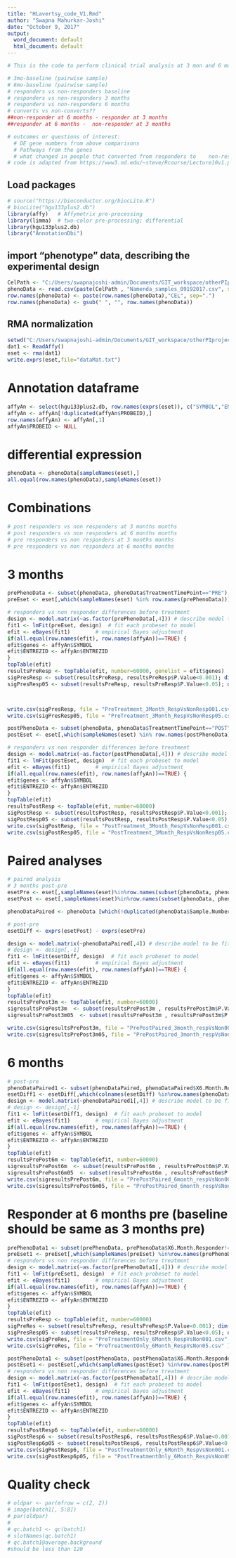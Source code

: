 ---
title: "HLavertsy_code_V1.Rmd"
author: "Swapna Mahurkar-Joshi"
date: "October 9, 2017"
output:
  word_document: default
  html_document: default
---
```{r Code description}
# This is the code to perform clinical trial analysis at 3 mon and 6 months for the following GE data comparisons

# 3mo-baseline (pairwise sample)
# 6mo-baseline (pairwise sample)
# responders vs non-responders baseline
# responders vs non-responders 3 months
# responders vs non-responders 6 months
# converts vs non-converts??
##non-responder at 6 months - responder at 3 months 
##responder at 6 months -  non-responder at 3 months

# outcomes or questions of interest: 
  # DE gene numbers from above comparisons
  # Pathways from the genes
  # what changed in people that converted from responders to    non-responders and vice-versa. 
# code is adapted from https://www3.nd.edu/~steve/Rcourse/Lecture10v1.pdf
```

## Load packages

```{r, warning=FALSE, message=FALSE}

# source("https://bioconductor.org/biocLite.R")
# biocLite("hgu133plus2.db")
library(affy)   # Affymetrix pre-processing
library(limma)  # two-color pre-processing; differential
library(hgu133plus2.db)
library("AnnotationDbi")
```                
## import "phenotype" data, describing the experimental design

```{r}

CelPath <- "C:/Users/swapnajoshi-admin/Documents/GIT_workspace/otherPIprojects/HLavretsky_clinicalTrial/data"
phenoData <- read.csv(paste(CelPath , "Namenda_samples_09192017.csv", sep = "/" ), row.names= 1)
row.names(phenoData) <- paste(row.names(phenoData),"CEL", sep=".")
row.names(phenoData) <- gsub(" ", "", row.names(phenoData))

```

## RMA normalization

```{r}
setwd("C:/Users/swapnajoshi-admin/Documents/GIT_workspace/otherPIprojects/HLavretsky_clinicalTrial/data")
dat1 <- ReadAffy()
eset <- rma(dat1)
write.exprs(eset,file="dataMat.txt")
```

# Annotation dataframe
```{r}
affyAn <- select(hgu133plus2.db, row.names(exprs(eset)), c("SYMBOL","ENTREZID", "GENENAME")) 
affyAn <- affyAn[!duplicated(affyAn$PROBEID),]
row.names(affyAn) <- affyAn[,1]
affyAn$PROBEID <- NULL
```

# differential expression

```{r}
phenoData <- phenoData[sampleNames(eset),]
all.equal(row.names(phenoData),sampleNames(eset))
```

# Combinations

```{r}
# post responders vs non responders at 3 months months
# post responders vs non responders at 6 months months
# pre responders vs non responders at 3 months months
# pre responders vs non responders at 6 months months
```

# 3 months

```{r}
prePhenoData <- subset(phenoData, phenoData$TreatmentTimePoint=="PRE"); dim(prePhenoData)
preEset <- eset[,which(sampleNames(eset) %in% row.names(prePhenoData))]; preEset

# responders vs non responder differences before treatment
design <- model.matrix(~as.factor(prePhenoData[,4])) # describe model to be fit
fit1 <- lmFit(preEset, design)  # fit each probeset to model
efit <- eBayes(fit1)        # empirical Bayes adjustment
if(all.equal(row.names(efit), row.names(affyAn))==TRUE) {
efit$genes <- affyAn$SYMBOL
efit$ENTREZID <- affyAn$ENTREZID
}
topTable(efit)
resultsPreResp <- topTable(efit, number=60000, genelist = efit$genes) 
sigPresResp <- subset(resultsPreResp, resultsPreResp$P.Value<0.001); dim(sigPresResp)
sigPresResp05 <- subset(resultsPreResp, resultsPreResp$P.Value<0.05); dim(sigPresResp05)



write.csv(sigPresResp, file = "PreTreatment_3Month_RespVsNonResp001.csv" )
write.csv(sigPresResp05, file = "PreTreatment_3Month_RespVsNonResp05.csv" )

```
```{r}
postPhenoData <- subset(phenoData, phenoData$TreatmentTimePoint=="POST"); dim(postPhenoData)
postEset <- eset[,which(sampleNames(eset) %in% row.names(postPhenoData))]; postEset

# responders vs non responder differences before treatment
design <- model.matrix(~as.factor(postPhenoData[,4])) # describe model to be fit
fit1 <- lmFit(postEset, design)  # fit each probeset to model
efit <- eBayes(fit1)        # empirical Bayes adjustment
if(all.equal(row.names(efit), row.names(affyAn))==TRUE) {
efit$genes <- affyAn$SYMBOL
efit$ENTREZID <- affyAn$ENTREZID
}
topTable(efit)
resultsPostResp <- topTable(efit, number=60000) 
sigPostResp <- subset(resultsPostResp, resultsPostResp$P.Value<0.001); dim(sigPostResp)
sigPostResp05 <- subset(resultsPostResp, resultsPostResp$P.Value<0.05); dim(sigPostResp05)
write.csv(sigPostResp, file = "PostTreatment_3Month_RespVsNonResp001.csv" )
write.csv(sigPostResp05, file = "PostTreatment_3Month_RespVsNonResp05.csv" )
```

# Paired analyses

```{r}
# paired analysis 
# 3 months post-pre
esetPre <- eset[,sampleNames(eset)%in%row.names(subset(phenoData, phenoData$TreatmentTimePoint=="PRE"))]
esetPost <- eset[,sampleNames(eset)%in%row.names(subset(phenoData, phenoData$TreatmentTimePoint=="POST"))]

phenoDataPaired <- phenoData [which(!duplicated(phenoData$Sample.Number)),]

# post-pre
esetDiff <- exprs(esetPost) - exprs(esetPre)

design <- model.matrix(~phenoDataPaired[,4]) # describe model to be fit
# design <- design[,-1]
fit1 <- lmFit(esetDiff, design)  # fit each probeset to model
efit <- eBayes(fit1)        # empirical Bayes adjustment
if(all.equal(row.names(efit), row.names(affyAn))==TRUE) {
efit$genes <- affyAn$SYMBOL
efit$ENTREZID <- affyAn$ENTREZID
}
topTable(efit)
resultsPrePost3m <- topTable(efit, number=60000) 
sigresultsPrePost3m  <- subset(resultsPrePost3m , resultsPrePost3m$P.Value<0.001); dim (sigresultsPrePost3m )
sigresultsPrePost3m05  <- subset(resultsPrePost3m , resultsPrePost3m$P.Value<0.05); dim (sigresultsPrePost3m05 )

write.csv(sigresultsPrePost3m, file = "PrePostPaired_3month_respVsNon001.csv" )
write.csv(sigresultsPrePost3m05, file = "PrePostPaired_3month_respVsNonp05.csv" )

```

# 6 months

```{r}
# post-pre
phenoDataPaired1 <- subset(phenoDataPaired, phenoDataPaired$X6.Month.Responder!='NA'); dim(phenoDataPaired1)
esetDiff1 <- esetDiff[,which(colnames(esetDiff) %in%row.names(phenoDataPaired1))]
design <- model.matrix(~phenoDataPaired1[,4]) # describe model to be fit
# design <- design[,-1]
fit1 <- lmFit(esetDiff1, design)  # fit each probeset to model
efit <- eBayes(fit1)        # empirical Bayes adjustment
if(all.equal(row.names(efit), row.names(affyAn))==TRUE) {
efit$genes <- affyAn$SYMBOL
efit$ENTREZID <- affyAn$ENTREZID
}
topTable(efit)
resultsPrePost6m <- topTable(efit, number=60000) 
sigresultsPrePost6m  <- subset(resultsPrePost6m , resultsPrePost6m$P.Value<0.001); dim (sigresultsPrePost6m )
sigresultsPrePost6m05  <- subset(resultsPrePost6m , resultsPrePost6m$P.Value<0.05); dim (sigresultsPrePost6m05 )
write.csv(sigresultsPrePost6m, file = "PrePostPaired_6month_respVsNon001.csv" )
write.csv(sigresultsPrePost6m05, file = "PrePostPaired_6month_respVsNonp05.csv" )

```

# Responder at 6 months pre (baseline should be same as 3 months pre)

```{r}
prePhenoData1 <- subset(prePhenoData, prePhenoData$X6.Month.Responder!='NA'); dim(prePhenoData1)
preEset1 <- preEset[,which(sampleNames(preEset) %in%row.names(prePhenoData1))]
# responders vs non responder differences before treatment
design <- model.matrix(~as.factor(prePhenoData1[,4])) # describe model to be fit
fit1 <- lmFit(preEset1, design)  # fit each probeset to model
efit <- eBayes(fit1)        # empirical Bayes adjustment
if(all.equal(row.names(efit), row.names(affyAn))==TRUE) {
efit$genes <- affyAn$SYMBOL
efit$ENTREZID <- affyAn$ENTREZID
}
topTable(efit)
resultsPreResp <- topTable(efit, number=60000) 
sigPreRes <- subset(resultsPreResp, resultsPreResp$P.Value<0.001); dim(sigPreRes)
sigPresResp05 <- subset(resultsPreResp, resultsPreResp$P.Value<0.05); dim(sigPresResp05)
write.csv(sigPreRes, file = "PreTreatmentOnly_6Month_RespVsNon001.csv" )
write.csv(sigPreRes, file = "PreTreatmentOnly_6Month_RespVsNon05.csv" )
```

```{r}
postPhenoData1 <- subset(postPhenoData, postPhenoData$X6.Month.Responder!='NA'); dim(prePhenoData1)
postEset1 <- postEset[,which(sampleNames(postEset) %in%row.names(postPhenoData1))]
# responders vs non responder differences before treatment
design <- model.matrix(~as.factor(postPhenoData1[,4])) # describe model to be fit
fit1 <- lmFit(postEset1, design)  # fit each probeset to model
efit <- eBayes(fit1)        # empirical Bayes adjustment
if(all.equal(row.names(efit), row.names(affyAn))==TRUE) {
efit$genes <- affyAn$SYMBOL
efit$ENTREZID <- affyAn$ENTREZID
}
topTable(efit)
resultsPostResp6 <- topTable(efit, number=60000) 
sigPostResp6 <- subset(resultsPostResp6, resultsPostResp6$P.Value<0.001); dim(sigPostResp6)
sigPostResp6p05 <- subset(resultsPostResp6, resultsPostResp6$P.Value<0.05); dim(sigPostResp6p05)
write.csv(sigPostResp6, file = "PostTreatmentOnly_6Month_RespVsNon001.csv" )
write.csv(sigPostResp6p05, file = "PostTreatmentOnly_6Month_RespVsNon05.csv" )
```

# Quality check
```{r}
# oldpar <- par(mfrow = c(2, 2))
# image(batch1[, 5:8])
# par(oldpar)
# 
# qc.batch1 <- qc(batch1)
# slotNames(qc.batch1)
# qc.batch1@average.background
#should be less than 120

```

